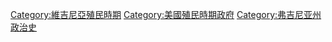[[Category:維吉尼亞殖民時期|Category:維吉尼亞殖民時期]]
[[Category:美國殖民時期政府|Category:美國殖民時期政府]]
[[Category:弗吉尼亚州政治史|Category:弗吉尼亚州政治史]]